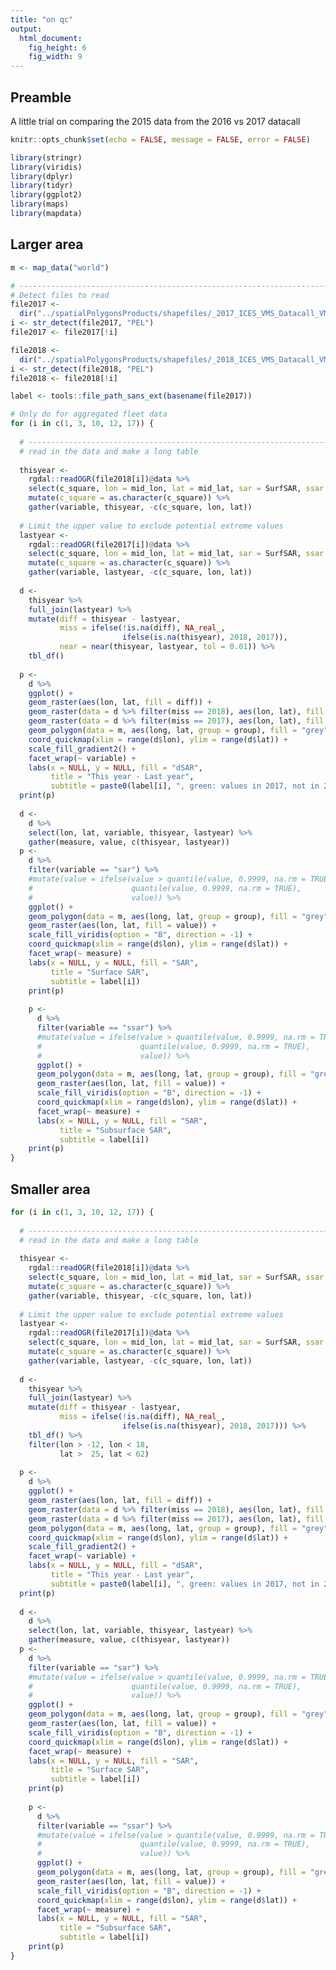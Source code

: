 ```yaml
---
title: "on qc"
output: 
  html_document: 
    fig_height: 6
    fig_width: 9
---
```


## Preamble

A little trial on comparing the 2015 data from the 2016 vs 2017 datacall

```r
knitr::opts_chunk$set(echo = FALSE, message = FALSE, error = FALSE)
```

```r
library(stringr)
library(viridis)
library(dplyr)
library(tidyr)
library(ggplot2)
library(maps)
library(mapdata)
```

## Larger area

```r
m <- map_data("world")

# ------------------------------------------------------------------------------------------
# Detect files to read
file2017 <- 
  dir("../spatialPolygonsProducts/shapefiles/_2017_ICES_VMS_Datacall_VMS/2016/", pattern = "shp", full.names = TRUE)
i <- str_detect(file2017, "PEL")
file2017 <- file2017[!i]

file2018 <- 
  dir("../spatialPolygonsProducts/shapefiles/_2018_ICES_VMS_Datacall_VMS/2016/", pattern = "shp", full.names = TRUE)
i <- str_detect(file2018, "PEL")
file2018 <- file2018[!i]

label <- tools::file_path_sans_ext(basename(file2017))

# Only do for aggregated fleet data
for (i in c(1, 3, 10, 12, 17)) {
  
  # ----------------------------------------------------------------------------------------
  # read in the data and make a long table 
  
  thisyear <- 
    rgdal::readOGR(file2018[i])@data %>%
    select(c_square, lon = mid_lon, lat = mid_lat, sar = SurfSAR, ssar = SubsurfSAR) %>% 
    mutate(c_square = as.character(c_square)) %>% 
    gather(variable, thisyear, -c(c_square, lon, lat))
  
  # Limit the upper value to exclude potential extreme values
  lastyear <- 
    rgdal::readOGR(file2017[i])@data %>% 
    select(c_square, lon = mid_lon, lat = mid_lat, sar = SurfSAR, ssar = SubsurfSAR) %>% 
    mutate(c_square = as.character(c_square)) %>% 
    gather(variable, lastyear, -c(c_square, lon, lat))
  
  d <-
    thisyear %>% 
    full_join(lastyear) %>% 
    mutate(diff = thisyear - lastyear,
           miss = ifelse(!is.na(diff), NA_real_,
                         ifelse(is.na(thisyear), 2018, 2017)),
           near = near(thisyear, lastyear, tol = 0.01)) %>% 
    tbl_df()
  
  p <-
    d %>% 
    ggplot() +
    geom_raster(aes(lon, lat, fill = diff)) +
    geom_raster(data = d %>% filter(miss == 2018), aes(lon, lat), fill = "green") +
    geom_raster(data = d %>% filter(miss == 2017), aes(lon, lat), fill = "yellow") +
    geom_polygon(data = m, aes(long, lat, group = group), fill = "grey") +
    coord_quickmap(xlim = range(d$lon), ylim = range(d$lat)) +
    scale_fill_gradient2() +
    facet_wrap(~ variable) +
    labs(x = NULL, y = NULL, fill = "dSAR",
         title = "This year - Last year",
         subtitle = paste0(label[i], ", green: values in 2017, not in 2018, yellow: values in 2018, not in 2017"))
  print(p)
  
  d <-
    d %>% 
    select(lon, lat, variable, thisyear, lastyear) %>% 
    gather(measure, value, c(thisyear, lastyear))
  p <-
    d %>% 
    filter(variable == "sar") %>% 
    #mutate(value = ifelse(value > quantile(value, 0.9999, na.rm = TRUE),
    #                      quantile(value, 0.9999, na.rm = TRUE),
    #                      value)) %>% 
    ggplot() +
    geom_polygon(data = m, aes(long, lat, group = group), fill = "grey") +
    geom_raster(aes(lon, lat, fill = value)) +
    scale_fill_viridis(option = "B", direction = -1) +
    coord_quickmap(xlim = range(d$lon), ylim = range(d$lat)) +
    facet_wrap(~ measure) +
    labs(x = NULL, y = NULL, fill = "SAR",
         title = "Surface SAR",
         subtitle = label[i])
    print(p)
    
    p <- 
      d %>% 
      filter(variable == "ssar") %>% 
      #mutate(value = ifelse(value > quantile(value, 0.9999, na.rm = TRUE),
      #                      quantile(value, 0.9999, na.rm = TRUE),
      #                      value)) %>% 
      ggplot() +
      geom_polygon(data = m, aes(long, lat, group = group), fill = "grey") +
      geom_raster(aes(lon, lat, fill = value)) +
      scale_fill_viridis(option = "B", direction = -1) +
      coord_quickmap(xlim = range(d$lon), ylim = range(d$lat)) +
      facet_wrap(~ measure) +
      labs(x = NULL, y = NULL, fill = "SAR",
           title = "Subsurface SAR",
           subtitle = label[i])
    print(p)
}
```

## Smaller area

```r

for (i in c(1, 3, 10, 12, 17)) {
  
  # ----------------------------------------------------------------------------------------
  # read in the data and make a long table 
  
  thisyear <- 
    rgdal::readOGR(file2018[i])@data %>%
    select(c_square, lon = mid_lon, lat = mid_lat, sar = SurfSAR, ssar = SubsurfSAR) %>% 
    mutate(c_square = as.character(c_square)) %>% 
    gather(variable, thisyear, -c(c_square, lon, lat))
  
  # Limit the upper value to exclude potential extreme values
  lastyear <- 
    rgdal::readOGR(file2017[i])@data %>% 
    select(c_square, lon = mid_lon, lat = mid_lat, sar = SurfSAR, ssar = SubsurfSAR) %>% 
    mutate(c_square = as.character(c_square)) %>% 
    gather(variable, lastyear, -c(c_square, lon, lat))
  
  d <-
    thisyear %>% 
    full_join(lastyear) %>% 
    mutate(diff = thisyear - lastyear,
           miss = ifelse(!is.na(diff), NA_real_,
                         ifelse(is.na(thisyear), 2018, 2017))) %>% 
    tbl_df() %>% 
    filter(lon > -12, lon < 18,
           lat >  25, lat < 62)
  
  p <-
    d %>% 
    ggplot() +
    geom_raster(aes(lon, lat, fill = diff)) +
    geom_raster(data = d %>% filter(miss == 2018), aes(lon, lat), fill = "green") +
    geom_raster(data = d %>% filter(miss == 2017), aes(lon, lat), fill = "yellow") +
    geom_polygon(data = m, aes(long, lat, group = group), fill = "grey") +
    coord_quickmap(xlim = range(d$lon), ylim = range(d$lat)) +
    scale_fill_gradient2() +
    facet_wrap(~ variable) +
    labs(x = NULL, y = NULL, fill = "dSAR",
         title = "This year - Last year",
         subtitle = paste0(label[i], ", green: values in 2017, not in 2018, yellow: values in 2018, not in 2017"))
  print(p)
  
  d <-
    d %>% 
    select(lon, lat, variable, thisyear, lastyear) %>% 
    gather(measure, value, c(thisyear, lastyear))
  p <-
    d %>% 
    filter(variable == "sar") %>% 
    #mutate(value = ifelse(value > quantile(value, 0.9999, na.rm = TRUE),
    #                      quantile(value, 0.9999, na.rm = TRUE),
    #                      value)) %>% 
    ggplot() +
    geom_polygon(data = m, aes(long, lat, group = group), fill = "grey") +
    geom_raster(aes(lon, lat, fill = value)) +
    scale_fill_viridis(option = "B", direction = -1) +
    coord_quickmap(xlim = range(d$lon), ylim = range(d$lat)) +
    facet_wrap(~ measure) +
    labs(x = NULL, y = NULL, fill = "SAR",
         title = "Surface SAR",
         subtitle = label[i])
    print(p)
    
    p <- 
      d %>% 
      filter(variable == "ssar") %>% 
      #mutate(value = ifelse(value > quantile(value, 0.9999, na.rm = TRUE),
      #                      quantile(value, 0.9999, na.rm = TRUE),
      #                      value)) %>% 
      ggplot() +
      geom_polygon(data = m, aes(long, lat, group = group), fill = "grey") +
      geom_raster(aes(lon, lat, fill = value)) +
      scale_fill_viridis(option = "B", direction = -1) +
      coord_quickmap(xlim = range(d$lon), ylim = range(d$lat)) +
      facet_wrap(~ measure) +
      labs(x = NULL, y = NULL, fill = "SAR",
           title = "Subsurface SAR",
           subtitle = label[i])
    print(p)
}
```

